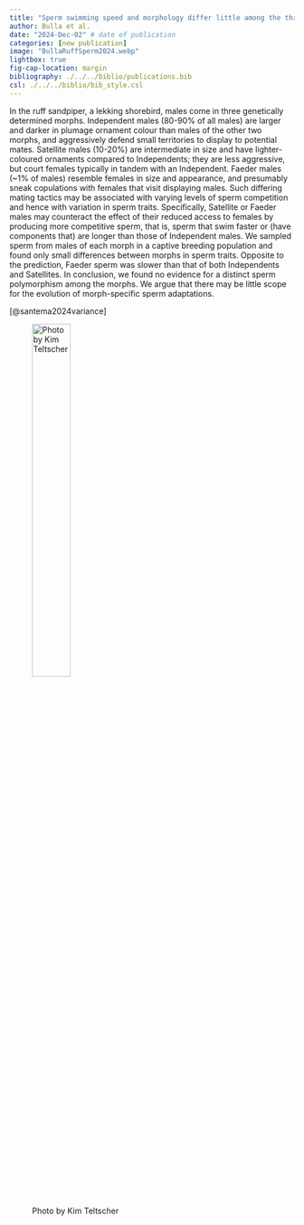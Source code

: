 ```yaml
---
title: "Sperm swimming speed and morphology differ little among the three genetic morphs of the ruff sandpiper" 
author: Bulla et al.
date: "2024-Dec-02" # date of publication
categories: [new publication]
image: "BullaRuffSperm2024.webp"
lightbox: true
fig-cap-location: margin
bibliography: ./../../biblio/publications.bib
csl: ./../../biblio/bib_style.csl
---
```


In the ruff sandpiper, a lekking shorebird, males come in three genetically determined morphs. Independent males (80-90% of all males) are larger and darker in plumage ornament colour than males of the other two morphs, and aggressively defend small territories to display to potential mates. Satellite males (10-20%) are intermediate in size and have lighter-coloured ornaments compared to Independents; they are less aggressive, but court females typically in tandem with an Independent. Faeder males (~1% of males) resemble females in size and appearance, and presumably sneak copulations with females that visit displaying males. Such differing mating tactics may be associated with varying levels of sperm competition and hence with variation in sperm traits. Specifically, Satellite or Faeder males may counteract the effect of their reduced access to females by producing more competitive sperm, that is, sperm that swim faster or (have components that) are longer than those of Independent males. We sampled sperm from males of each morph in a captive breeding population and found only small differences between morphs in sperm traits. Opposite to the prediction, Faeder sperm was slower than that of both Independents and Satellites. In conclusion, we found no evidence for a distinct sperm polymorphism among the morphs. We argue that there may be little scope for the evolution of morph-specific sperm adaptations. 

[@santema2024variance]

![Photo by Kim Teltscher](BullaRuffSperm2024.webp){width=40%}

